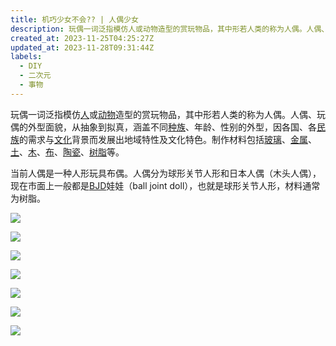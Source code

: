 ```yaml
---
title: 机巧少女不会?? | 人偶少女
description: 玩偶一词泛指模仿人或动物造型的赏玩物品，其中形若人类的称为人偶。人偶、玩偶的外型面貌，从抽象到拟真，涵盖不同种族、年龄、性别的外型，因各国、各民族的需求与文化背景而发展出地域特性及文化特色。制作材料包括玻璃、金属、土、木、布、陶瓷、树脂等。
created_at: 2023-11-25T04:25:27Z
updated_at: 2023-11-28T09:31:44Z
labels:
  - DIY
  - 二次元
  - 事物
---
```


玩偶一词泛指模仿[人](https://zh.wikipedia.org/wiki/%E4%BA%BA)或[动物](https://zh.wikipedia.org/wiki/%E5%8B%95%E7%89%A9)造型的赏玩物品，其中形若人类的称为人偶。人偶、玩偶的外型面貌，从抽象到拟真，涵盖不同[种族](https://zh.wikipedia.org/wiki/%E7%A8%AE%E6%97%8F)、年龄、性别的外型，因各国、各[民族](https://zh.wikipedia.org/wiki/%E6%B0%91%E6%97%8F)的需求与[文化](https://zh.wikipedia.org/wiki/%E6%96%87%E5%8C%96)背景而发展出地域特性及文化特色。制作材料包括[玻璃](https://zh.wikipedia.org/wiki/%E7%8E%BB%E7%92%83)、[金属](https://zh.wikipedia.org/wiki/%E9%87%91%E5%B1%AC)、[土](https://zh.wikipedia.org/wiki/%E5%9C%9F)、[木](https://zh.wikipedia.org/wiki/%E6%9C%A8)、[布](https://zh.wikipedia.org/wiki/%E5%B8%83)、[陶瓷](https://zh.wikipedia.org/wiki/%E9%99%B6%E7%93%B7%E5%99%A8)、[树脂](https://zh.wikipedia.org/wiki/%E6%A8%B9%E8%84%82)等。

当前人偶是一种人形玩具布偶。人偶分为球形关节人形和日本人偶（木头人偶），现在市面上一般都是[BJD](https://baike.baidu.com/item/BJD/1695558?fromModule=lemma_inlink)娃娃（ball joint doll），也就是球形关节人形，材料通常为树脂。

![](https://jsd.cdn.zzko.cn/gh/liucys/blog@main/images/1700888061145.webp)

![](https://jsd.cdn.zzko.cn/gh/liucys/blog@main/images/1700888061146.webp)

![](https://jsd.cdn.zzko.cn/gh/liucys/blog@main/images/1700888061147.webp)

![](https://jsd.cdn.zzko.cn/gh/liucys/blog@main/images/1700888061148.webp)

![](https://jsd.cdn.zzko.cn/gh/liucys/blog@main/images/1700888062941.webp)

![](https://jsd.cdn.zzko.cn/gh/liucys/blog@main/images/1700888062949.webp)

![](https://jsd.cdn.zzko.cn/gh/liucys/blog@main/images/1700888062956.webp)
